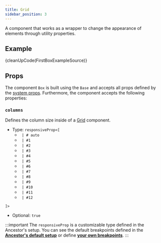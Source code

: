 ```yaml
---
title: Grid 
sidebar_position: 3
---
```



A component that works as a wrapper to change the appearance of elements through utility properties.

## Example

<CodeBlock className='language-reason'> {cleanUpCode(FirstBoxExampleSource)}</CodeBlock>

<Wrapper>
  <FirstBoxExample />
</Wrapper>

## Props

The component `Box` is built using the `Base` and accepts all props defined by the [system props](/docs/system-props).
Furthermore, the component accepts the following properties:

### `columns`

Defines the column size inside of a [Grid](/docs/components/Grid) component.

- Type: `responsiveProp<[`
   - ` | # auto`
   - ` | #1`
   - ` | #2`
   - ` | #3`
   - ` | #4`
   - ` | #5`
   - ` | #6`
   - ` | #7`
   - ` | #8`
   - ` | #9`
   - ` | #10`
   - ` | #11`
   - ` | #12`

 `]>`

- Optional: `true`

:::important
 The `responsiveProp` is a customizable type defined in the Ancestor's setup.
 You can see the default breakpoints defined in the **[Ancestor's default setup](/docs/customization#default-breakpoints)** or define **[your own breakpoints](/docs/customization#custom-breakpoints)**.
:::
